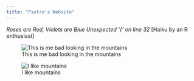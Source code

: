 ```yaml
---
title: "Pietro's Website"
---
```


*Roses are Red,*
*Violets are Blue*
*Unexpected '{' on line 32*
[Haiku by an R enthusiast]

![This is me bad looking in the mountains](images/DSCN0877.JPG)

![I like mountains](images/IMG_20170116_145740204_HDR.jpg)


